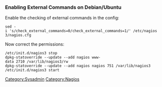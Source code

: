 === Enabling External Commands on Debian/Ubuntu ===
Enable the checking of external commands in the config:
 sed -i 's/check_external_commands=0/check_external_commands=1/' /etc/nagios3/nagios.cfg

Now correct the permissions:
 /etc/init.d/nagios3 stop
 dpkg-statoverride --update --add nagios www-data 2710 /var/lib/nagios3/rw
 dpkg-statoverride --update --add nagios nagios 751 /var/lib/nagios3
 /etc/init.d/nagios3 start

[[Category:Sysadmin]][[Category:Nagios]]